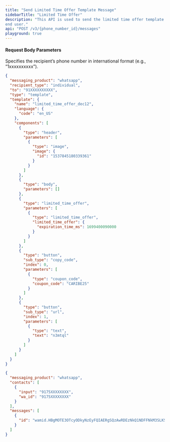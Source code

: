 ```yaml
---
title: "Send Limited Time Offer Template Message"
sidebarTitle: "Limited Time Offer"
description: "This API is used to send the limited time offer template message to the
end user."
api: "POST /v3/{phone_number_id}/messages"
playground: true
---
```


#### Request Body Parameters

<ParamField path="phone_number_id" type="string" required>
  Specifies the recipient’s phone number in international format (e.g.,
  “1xxxxxxxxxx”).
</ParamField>

<CodeGroup>

```json SampleRequest.json
{
  "messaging_product": "whatsapp",
  "recipient_type": "individual",
  "to": "91XXXXXXXXXX",
  "type": "template",
  "template": {
    "name": "limited_time_offer_dec12",
    "language": {
      "code": "en_US"
    },
    "components": [
      {
        "type": "header",
        "parameters": [
          {
            "type": "image",
            "image": {
              "id": "1537845180339361"
            }
          }
        ]
      },
      {
        "type": "body",
        "parameters": []
      },
      {
        "type": "limited_time_offer",
        "parameters": [
          {
            "type": "limited_time_offer",
            "limited_time_offer": {
              "expiration_time_ms": 1699400090000
            }
          }
        ]
      },
      {
        "type": "button",
        "sub_type": "copy_code",
        "index": 0,
        "parameters": [
          {
            "type": "coupon_code",
            "coupon_code": "CARIBE25"
          }
        ]
      },
      {
        "type": "button",
        "sub_type": "url",
        "index": 1,
        "parameters": [
          {
            "type": "text",
            "text": "n3mtql"
          }
        ]
      }
    ]
  }
}
```

```json SampleResponse.json
{
  "messaging_product": "whatsapp",
  "contacts": [
    {
      "input": "9175XXXXXXXX",
      "wa_id": "9175XXXXXXXX"
    }
  ],
  "messages": [
    {
      "id": "wamid.HBgMOTE3OTcyODkyNzEyFQIAERgSQzAwRDEzNkQ1NDFFNkM3SLKSA=="
    }
  ]
}
```

</CodeGroup>
